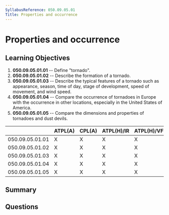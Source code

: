 ```yaml
---
SyllabusReference: 050.09.05.01
Title: Properties and occurrence
---
```


# Properties and occurrence

## Learning Objectives

1. **050.09.05.01.01** -- Define "tornado".
2. **050.09.05.01.02** -- Describe the formation of a tornado.
3. **050.09.05.01.03** -- Describe the typical features of a tornado such as
   appearance, season, time of day, stage of development, speed of movement, and
   wind speed.
4. **050.09.05.01.04** -- Compare the occurrence of tornadoes in Europe with the
   occurrence in other locations, especially in the United States of America.
5. **050.09.05.01.05** -- Compare the dimensions and properties of tornadoes and
   dust devils.

|                 | ATPL(A) | CPL(A) | ATPL(H)/IR | ATPL(H)/VFR | CPL(H) | IR  | CBIR(A) |
| --------------- | ------- | ------ | ---------- | ----------- | ------ | --- | ------- |
| 050.09.05.01.01 | X       | X      | X          | X           | X      | X   | X       |
| 050.09.05.01.02 | X       | X      | X          | X           | X      |     |         |
| 050.09.05.01.03 | X       | X      | X          | X           | X      |     |         |
| 050.09.05.01.04 | X       | X      | X          | X           | X      |     |         |
| 050.09.05.01.05 | X       | X      | X          | X           | X      |     |         |

## Summary

## Questions
